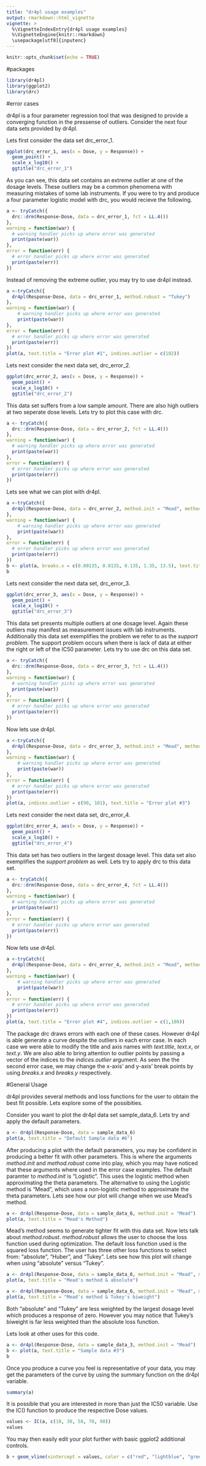 ```yaml
---
title: "dr4pl usage examples"
output: rmarkdown::html_vignette
vignette: >
  %\VignetteIndexEntry{dr4pl usage examples}
  %\VignetteEngine{knitr::rmarkdown}
  \usepackage[utf8]{inputenc}
---
```


```r
knitr::opts_chunk$set(echo = TRUE)
```

#packages
```r
library(dr4pl)
library(ggplot2)
library(drc)
```

#error cases

dr4pl is a four parameter regression tool that was designed to provide a converging function in the pressense of outliers. Consider the next four data sets provided by dr4pl.

Lets first consider the data set drc_error_1.

```r
ggplot(drc_error_1, aes(x = Dose, y = Response)) +
  geom_point() +
  scale_x_log10() +
  ggtitle("drc_error_1")
```

As you can see, this data set contains an extreme outlier at one of the dosage levels. These outliers may be a common phenomena with measuring mistakes of some lab instruments.
If you were to try and produce a four parameter logistic model with drc, you would recieve the following.

```r
a <- tryCatch({
  drc::drm(Response~Dose, data = drc_error_1, fct = LL.4())
}, 
warning = function(war) {
  # warning handler picks up where error was generated
  print(paste(war))
},
error = function(err) {
  # error handler picks up where error was generated
  print(paste(err))
})
```

Instead of removing the extreme outlier, you may try to use dr4pl instead.

```r
a <-tryCatch({
  dr4pl(Response~Dose, data = drc_error_1, method.robust = "Tukey")
},
warning = function(war) {
    # warning handler picks up where error was generated
    print(paste(war))
},
error = function(err) {
  # error handler picks up where error was generated
  print(paste(err))
})
plot(a, text.title = "Error plot #1", indices.outlier = c(102))
```

Lets next consider the next data set, drc_error_2.
```r
ggplot(drc_error_2, aes(x = Dose, y = Response)) +
  geom_point() +
  scale_x_log10() +
  ggtitle("drc_error_2")
```
This data set suffers from a low sample amount. There are also high outliers at two seperate dose levels. Lets try to plot this case with drc.
```r
a <- tryCatch({
  drc::drm(Response~Dose, data = drc_error_2, fct = LL.4())
}, 
warning = function(war) {
  # warning handler picks up where error was generated
  print(paste(war))
},
error = function(err) {
  # error handler picks up where error was generated
  print(paste(err))
})
```

Lets see what we can plot with dr4pl.
```r
a <-tryCatch({
  dr4pl(Response~Dose, data = drc_error_2, method.init = "Mead", method.robust = "Huber" )
},
warning = function(war) {
    # warning handler picks up where error was generated
    print(paste(war))
},
error = function(err) {
  # error handler picks up where error was generated
  print(paste(err))
})
b <- plot(a, breaks.x = c(0.00135, 0.0135, 0.135, 1.35, 13.5), text.title = "Error plot #2", indices.outlier = c(2,8) )
b
```
Lets next consider the next data set, drc_error_3.
```r
ggplot(drc_error_3, aes(x = Dose, y = Response)) +
  geom_point() +
  scale_x_log10() +
  ggtitle("drc_error_3")
```

This data set presents multiple outliers at one dosage level. Again these outliers may manifest as measurement issues with lab instruments. Additionally this data set exemplifies the problem we refer to as the *support problem*. The support problem occurs when there is lack of data at either the right or left of the IC50 parameter. Lets try to use drc on this data set.
```r
a <- tryCatch({
  drc::drm(Response~Dose, data = drc_error_3, fct = LL.4())
}, 
warning = function(war) {
  # warning handler picks up where error was generated
  print(paste(war))
},
error = function(err) {
  # error handler picks up where error was generated
  print(paste(err))
})

```

Now lets use dr4pl.
```r
a <-tryCatch({
  dr4pl(Response~Dose, data = drc_error_3, method.init = "Mead", method.robust = "absolute" )
},
warning = function(war) {
    # warning handler picks up where error was generated
    print(paste(war))
},
error = function(err) {
  # error handler picks up where error was generated
  print(paste(err))
})
plot(a, indices.outlier = c(90, 101), text.title = "Error plot #3")
```
Lets next consider the next data set, drc_error_4.
```r
ggplot(drc_error_4, aes(x = Dose, y = Response)) +
  geom_point() +
  scale_x_log10() +
  ggtitle("drc_error_4")
```

This data set has two outliers in the largest dosage level. This data set also exemplifies the *support problem* as well. Lets try to apply drc to this data set.
```r
a <- tryCatch({
  drc::drm(Response~Dose, data = drc_error_4, fct = LL.4())
}, 
warning = function(war) {
  # warning handler picks up where error was generated
  print(paste(war))
},
error = function(err) {
  # error handler picks up where error was generated
  print(paste(err))
})
```

Now lets use dr4pl.
```r
a <-tryCatch({
  dr4pl(Response~Dose, data = drc_error_4, method.init = "Mead", method.robust = "absolute" )
},
warning = function(war) {
    # warning handler picks up where error was generated
    print(paste(war))
},
error = function(err) {
  # error handler picks up where error was generated
  print(paste(err))
})
plot(a, text.title = "Error plot #4", indices.outlier = c(1,100))
```

The package drc draws errors with each one of these cases. However dr4pl is able generate a curve despite the outliers in each error case. In each case we were able to modify the title and axis names with *text.title*, *text.x*, or *text.y*. We are also able to bring attention to outlier points by passing a vector of the indices to the *indices.outlier* argument. As seen the the second error case, we may change the x-axis' and y-axis' break points by using *breaks.x* and *breaks.y* respectively.

#General Usage

dr4pl provides several methods and loss functions for the user to obtain the best fit possible. Lets explore some of the possibities.

Consider you want to plot the dr4pl data set sample_data_6. Lets try and apply the default parameters.
```r
a <- dr4pl(Response~Dose, data = sample_data_6)
plot(a, text.title = "Default Sample data #6")
```

After producing a plot with the default parameters, you may be confident in producing a better fit with other parameters. This is where the arguments *method.init* and *method.robust* come into play, which you may have noticed that these arguments where used in the error case examples. The default paramter to *method.init* is "Logistic". This uses the logistic method when approximating the theta parameters. The alternative to using the Logistic method is "Mead", which uses a non-logistic method to approximate the theta parameters. Lets see how our plot will change when we use Mead's method.
```r
a <- dr4pl(Response~Dose, data = sample_data_6, method.init = "Mead")
plot(a, text.title = "Mead's Method")
```

Mead's method seems to generate tighter fit with this data set. Now lets talk about *method.robust*. *method.robust* allows the user to choose the loss function used during optimization. The default loss function used is the squared loss function. The user has three other loss functions to select from: "absolute", "Huber", and "Tukey". Lets see how this plot will change when using "absolute" versus "Tukey".

```r
a <- dr4pl(Response~Dose, data = sample_data_6, method.init = "Mead", method.robust = "absolute")
plot(a, text.title = "Mead's method & absolute")
```
```r
a <- dr4pl(Response~Dose, data = sample_data_6, method.init = "Mead", method.robust = "Tukey")
plot(a, text.title = "Mead's method & Tukey's biweight")
```

Both "absolute" and "Tukey" are less weighted by the largest dosage level which produces a response of zero. However you may notice that Tukey's biweight is far less weighted than the absolute loss function.

Lets look at other uses for this code.
```r
a <- dr4pl(Response~Dose, data = sample_data_3, method.init = "Mead")
b <- plot(a, text.title = "Sample data #3")
b
```
Once you produce a curve you feel is representative of your data, you may get the parameters of the curve by using the summary function on the dr4pl variable.

```r
summary(a)
```

It is possible that you are interested in more than just the IC50 variable. Use the IC() function to produce the respective Dose values. 

```r
values <- IC(a, c(10, 30, 50, 70, 90))
values
```

You may then easily edit your plot further with basic ggplot2 additional controls.

```r
b + geom_vline(xintercept = values, color = c("red", "lightblue", "green", "orange", "purple"))
```


